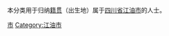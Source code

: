 {{Catnav|頁面分類|各種主題的頁面分類|依中国各省来作的分类|各地中国人|四川人|绵阳人}}
{{Catnav|頁面分類|人物|各國人物|中国人|各地中国人|四川人|绵阳人}}

本分类用于归纳[[籍贯|籍贯]]（出生地）属于[[四川省|四川省]][[江油市|江油市]]的人士。

[[Category:绵阳人|市]]
[[Category:江油市|Category:江油市]]